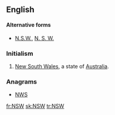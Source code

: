 {{also|nsw|NSW|N.S.W.|N. S. W.}}
==English==

====Alternative forms====
* [[N.S.W.]], [[N. S. W.]]

===Initialism===
{{rfc-header|Initialism}}
{{head|en|initialism}}

# {{context|Australia|lang=en}} [[New South Wales]], a state of [[Australia]].

===Anagrams===
* [[NWS#English|NWS]]

[[fr:NSW]]
[[sk:NSW]]
[[tr:NSW]]